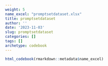 ```yaml
---
weight: 5
name_excel: "promptsetdataset.xlsx"
title: promptsetdataset
author: ''
date: '2023-11-03'
slug: promptsetdataset
categories: []
tags: []
archetype: codebook
---
```


```r
html_codebook(rmarkdown::metadata$name_excel)
```
